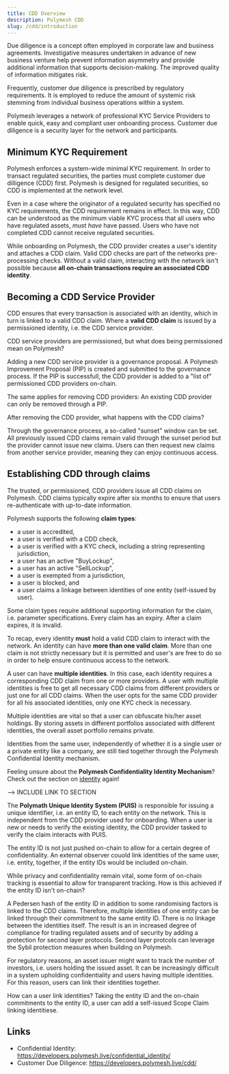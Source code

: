 ```yaml
---
title: CDD Overview
description: Polymesh CDD
slug: /cdd/introduction
---
```


Due diligence is a concept often employed in corporate law and business agreements. Investigative measures undertaken in advance of new business venture help prevent information asymmetry and provide additional information that supports decision-making. The improved quality of information mitigates risk.

Frequently, customer due diligence is prescribed by regulatory requirements. It is employed to reduce the amount of systemic risk stemming from individual business operations within a system.

Polymesh leverages a network of professional KYC Service Providers to enable quick, easy and compliant user onboarding process. Customer due diligence is a security layer for the network and participants.

## Minimum KYC Requirement

Polymesh enforces a system-wide minimal KYC requirement. In order to transact regulated securities, the parties must complete customer due dilligence (CDD) first. Polymesh is designed for regulated securities, so CDD is implemented at the network level.

Even in a case where the originator of a regulated security has specified no KYC requirements, the CDD requirement remains in effect. In this way, CDD can be understood as the minimum viable KYC process that all users who have regulated assets, _must have_ have passed. Users who have not completed CDD cannot receive regulated securities. 

While onboarding on Polymesh, the CDD provider creates a user's identity and attaches a CDD claim. Valid CDD checks are part of the networks pre-processing checks. Without a valid claim, interacting with the network isn't possible because **all on-chain transactions require an associated CDD identity**.

## Becoming a CDD Service Provider

CDD ensures that every transaction is associated with an identity, which in turn is linked to a valid CDD claim. Where a **valid CDD claim** is issued by a permissioned identity, i.e. the CDD service provider.

CDD service providers are permissioned, but what does being permissioned mean on Polymesh?

Adding a new CDD service provider is a governance proposal. A Polymesh Improvement Proposal (PIP) is created and submitted to the governance process. If the PIP is successfull, the CDD provider is added to a "list of" permissioned CDD providers on-chain.

The same applies for removing CDD providers: An existing CDD provider can only be removed through a PIP.

After removing the CDD provider, what happens with the CDD claims?

Through the governance process, a so-called "sunset" window can be set. All previously issued CDD claims remain valid through the sunset period but the provider cannot issue new claims. Users can then request new claims from another service provider, meaning they can enjoy continuous access.

## Establishing CDD through claims

The trusted, or permissioned, CDD providers issue all CDD claims on Polymesh. CDD claims typically expire after six months to ensure that users re-authenticate with up-to-date information.

Polymesh supports the following **claim types**:

* a user is accredited,
* a user is verified with a CDD check,
* a user is verified with a KYC check, including a string representing jurisdiction,
* a user has an active "BuyLockup",
* a user has an active "SellLockup",
* a user is exempted from a jurisdiction,
* a user is blocked, and
* a user claims a linkage between identities of one entity (self-issued by user).

Some claim types require additional supporting information for the claim, i.e. parameter specifications. Every claim has an expiry. After a claim expires, it is invalid.

To recap, every identity **must** hold a valid CDD claim to interact with the network. An identity can have **more than one valid claim**. More than one claim is not strictly necessary but it is permitted and user's are free to do so in order to help ensure continuous access to the network. 

A user can have **multiple identities**. In this case, each identity requires a corresponding CDD claim from one or more providers. A user with multiple identities is free to get all necessary CDD claims from different providers or just one for all CDD claims. When the user opts for the same CDD provider for all his associated identities, only one KYC check is necessary.

Multiple identities are vital so that a user can obfuscate his/her asset holdings. By storing assets in different portfolios associated with different identities, the overall asset portfolio remains private. 

Identities from the same user, independently of whether it is a single user or a private entity like a company, are still tied together through the Polymesh Confidential Identity mechanism.

<HighlightBox type="tip">

Feeling unsure about the <b>Polymesh Confidentiality Identity Mechanism</b>? Check out the section on [identity](/introduction/identity) again!

--> INCLUDE LINK TO SECTION

</HighlightBox>

The **Polymath Unique Identity System (PUIS)** is responsible for issuing a unique identifier, i.e. an entity ID, to each entity on the network. This is independent from the CDD provider used for onboarding. When a user is new or needs to verify the existing identity, the CDD provider tasked to verify the claim interacts with PUIS.

The entity ID is not just pushed on-chain to allow for a certain degree of confidentiality. An external observer couold link identities of the same user, i.e. entity, together, if the entity IDs would be included on-chain.

While privacy and confidentiality remain vital, some form of on-chain tracking is essential to allow for transparent tracking. How is this achieved if the entity ID isn't on-chain?

A Pedersen hash of the entity ID in addition to some randomising factors is linked to the CDD claims. Therefore, multiple identities of one entity can be linked through their commitment to the same entity ID. There is no linkage between the identities itself. The result is an in increased degree of compliance for trading regulated assets and of security by adding a protection for second layer protocols. Second layer protcols can leverage the Sybil protection measures when building on Polymesh.

For regulatory reasons, an asset issuer might want to track the number of investors, i.e. users holding the issued asset. It can be increasingly difficult in a system upholding confidentiality and users having multiple identities. For this reason, users can link their identities together.

How can a user link identities? Taking the entity ID and the on-chain commitments to the entity ID, a user can add a self-issued Scope Claim linking identitiese.

## Links

* Confidential Identity: https://developers.polymesh.live/confidential_identity/
* Customer Due Diligence: https://developers.polymesh.live/cdd/ 